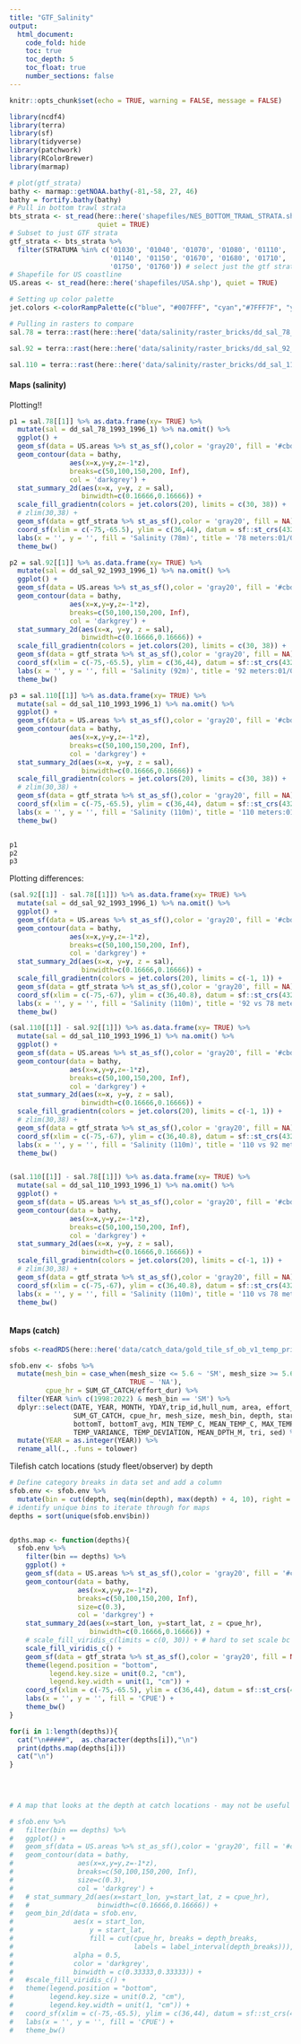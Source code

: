 ```yaml
---
title: "GTF_Salinity"
output:  
  html_document:
    code_fold: hide
    toc: true
    toc_depth: 5
    toc_float: true
    number_sections: false
---
```


```r
knitr::opts_chunk$set(echo = TRUE, warning = FALSE, message = FALSE)
```


```r
library(ncdf4)
library(terra)
library(sf)
library(tidyverse)
library(patchwork)
library(RColorBrewer)
library(marmap)

# plot(gtf_strata)
bathy <- marmap::getNOAA.bathy(-81,-58, 27, 46)
bathy = fortify.bathy(bathy)
# Pull in bottom trawl strata
bts_strata <- st_read(here::here('shapefiles/NES_BOTTOM_TRAWL_STRATA.shp'),
                      quiet = TRUE)
# Subset to just GTF strata
gtf_strata <- bts_strata %>% 
  filter(STRATUMA %in% c('01030', '01040', '01070', '01080', '01110', '01120', 
                         '01140', '01150', '01670', '01680', '01710', '01720', 
                         '01750', '01760')) # select just the gtf strata
# Shapefile for US coastline
US.areas <- st_read(here::here('shapefiles/USA.shp'), quiet = TRUE)

# Setting up color palette
jet.colors <-colorRampPalette(c("blue", "#007FFF", "cyan","#7FFF7F", "yellow", "#FF7F00", "red", "#7F0000"))

# Pulling in rasters to compare
sal.78 = terra::rast(here::here('data/salinity/raster_bricks/dd_sal_78_1993_1996.tif'))

sal.92 = terra::rast(here::here('data/salinity/raster_bricks/dd_sal_92_1993_1996.tif'))

sal.110 = terra::rast(here::here('data/salinity/raster_bricks/dd_sal_110_1993_1996.tif'))


```


#### Maps (salinity) 
Plotting!! 


```r
p1 = sal.78[[1]] %>% as.data.frame(xy= TRUE) %>% 
  mutate(sal = dd_sal_78_1993_1996_1) %>% na.omit() %>% 
  ggplot() + 
  geom_sf(data = US.areas %>% st_as_sf(),color = 'gray20', fill = '#cbdbcd') +
  geom_contour(data = bathy,
               aes(x=x,y=y,z=-1*z),
               breaks=c(50,100,150,200, Inf),
               col = 'darkgrey') +
  stat_summary_2d(aes(x=x, y=y, z = sal),
                  binwidth=c(0.16666,0.16666)) + 
  scale_fill_gradientn(colors = jet.colors(20), limits = c(30, 38)) +
  # zlim(30,38) + 
  geom_sf(data = gtf_strata %>% st_as_sf(),color = 'gray20', fill = NA) +
  coord_sf(xlim = c(-75,-65.5), ylim = c(36,44), datum = sf::st_crs(4326))  +
  labs(x = '', y = '', fill = 'Salinity (78m)', title = '78 meters:01/01/1993') +
  theme_bw()

p2 = sal.92[[1]] %>% as.data.frame(xy= TRUE) %>% 
  mutate(sal = dd_sal_92_1993_1996_1) %>% na.omit() %>% 
  ggplot() + 
  geom_sf(data = US.areas %>% st_as_sf(),color = 'gray20', fill = '#cbdbcd') +
  geom_contour(data = bathy,
               aes(x=x,y=y,z=-1*z),
               breaks=c(50,100,150,200, Inf),
               col = 'darkgrey') +
  stat_summary_2d(aes(x=x, y=y, z = sal),
                  binwidth=c(0.16666,0.16666)) + 
  scale_fill_gradientn(colors = jet.colors(20), limits = c(30, 38)) +
  geom_sf(data = gtf_strata %>% st_as_sf(),color = 'gray20', fill = NA) +
  coord_sf(xlim = c(-75,-65.5), ylim = c(36,44), datum = sf::st_crs(4326))  +
  labs(x = '', y = '', fill = 'Salinity (92m)', title = '92 meters:01/01/1993') +
  theme_bw()

p3 = sal.110[[1]] %>% as.data.frame(xy= TRUE) %>% 
  mutate(sal = dd_sal_110_1993_1996_1) %>% na.omit() %>% 
  ggplot() + 
  geom_sf(data = US.areas %>% st_as_sf(),color = 'gray20', fill = '#cbdbcd') +
  geom_contour(data = bathy,
               aes(x=x,y=y,z=-1*z),
               breaks=c(50,100,150,200, Inf),
               col = 'darkgrey') +
  stat_summary_2d(aes(x=x, y=y, z = sal),
                  binwidth=c(0.16666,0.16666)) + 
  scale_fill_gradientn(colors = jet.colors(20), limits = c(30, 38)) +
  # zlim(30,38) + 
  geom_sf(data = gtf_strata %>% st_as_sf(),color = 'gray20', fill = NA) +
  coord_sf(xlim = c(-75,-65.5), ylim = c(36,44), datum = sf::st_crs(4326))  +
  labs(x = '', y = '', fill = 'Salinity (110m)', title = '110 meters:01/01/1993') +
  theme_bw()


p1 
p2
p3
```


Plotting differences:

```r


(sal.92[[1]] - sal.78[[1]]) %>% as.data.frame(xy= TRUE) %>% 
  mutate(sal = dd_sal_92_1993_1996_1) %>% na.omit() %>% 
  ggplot() + 
  geom_sf(data = US.areas %>% st_as_sf(),color = 'gray20', fill = '#cbdbcd') +
  geom_contour(data = bathy,
               aes(x=x,y=y,z=-1*z),
               breaks=c(50,100,150,200, Inf),
               col = 'darkgrey') +
  stat_summary_2d(aes(x=x, y=y, z = sal),
                  binwidth=c(0.16666,0.16666)) + 
  scale_fill_gradientn(colors = jet.colors(20), limits = c(-1, 1)) +
  geom_sf(data = gtf_strata %>% st_as_sf(),color = 'gray20', fill = NA) +
  coord_sf(xlim = c(-75,-67), ylim = c(36,40.8), datum = sf::st_crs(4326))  +
  labs(x = '', y = '', fill = 'Salinity (110m)', title = '92 vs 78 meters:01/01/1993') +
  theme_bw()

(sal.110[[1]] - sal.92[[1]]) %>% as.data.frame(xy= TRUE) %>% 
  mutate(sal = dd_sal_110_1993_1996_1) %>% na.omit() %>% 
  ggplot() + 
  geom_sf(data = US.areas %>% st_as_sf(),color = 'gray20', fill = '#cbdbcd') +
  geom_contour(data = bathy,
               aes(x=x,y=y,z=-1*z),
               breaks=c(50,100,150,200, Inf),
               col = 'darkgrey') +
  stat_summary_2d(aes(x=x, y=y, z = sal),
                  binwidth=c(0.16666,0.16666)) + 
  scale_fill_gradientn(colors = jet.colors(20), limits = c(-1, 1)) +
  # zlim(30,38) + 
  geom_sf(data = gtf_strata %>% st_as_sf(),color = 'gray20', fill = NA) +
  coord_sf(xlim = c(-75,-67), ylim = c(36,40.8), datum = sf::st_crs(4326))  +
  labs(x = '', y = '', fill = 'Salinity (110m)', title = '110 vs 92 meters:01/01/1993') +
  theme_bw()


(sal.110[[1]] - sal.78[[1]]) %>% as.data.frame(xy= TRUE) %>% 
  mutate(sal = dd_sal_110_1993_1996_1) %>% na.omit() %>% 
  ggplot() + 
  geom_sf(data = US.areas %>% st_as_sf(),color = 'gray20', fill = '#cbdbcd') +
  geom_contour(data = bathy,
               aes(x=x,y=y,z=-1*z),
               breaks=c(50,100,150,200, Inf),
               col = 'darkgrey') +
  stat_summary_2d(aes(x=x, y=y, z = sal),
                  binwidth=c(0.16666,0.16666)) + 
  scale_fill_gradientn(colors = jet.colors(20), limits = c(-1, 1)) +
  # zlim(30,38) + 
  geom_sf(data = gtf_strata %>% st_as_sf(),color = 'gray20', fill = NA) +
  coord_sf(xlim = c(-75,-67), ylim = c(36,40.8), datum = sf::st_crs(4326))  +
  labs(x = '', y = '', fill = 'Salinity (110m)', title = '110 vs 78 meters:01/01/1993') +
  theme_bw()



```




#### Maps (catch) {.tabset}


```r
sfobs <-readRDS(here::here('data/catch_data/gold_tile_sf_ob_v1_temp_price.rds'))

sfob.env <- sfobs %>% 
  mutate(mesh_bin = case_when(mesh_size <= 5.6 ~ 'SM', mesh_size >= 5.6 ~ 'LG',
                              TRUE ~ 'NA'),
         cpue_hr = SUM_GT_CATCH/effort_dur) %>% 
  filter(YEAR %in% c(1998:2022) & mesh_bin == 'SM') %>%
  dplyr::select(DATE, YEAR, MONTH, YDAY,trip_id,hull_num, area, effort_dur, 
                SUM_GT_CATCH, cpue_hr, mesh_size, mesh_bin, depth, start_lat, start_lon,
                bottomT, bottomT_avg, MIN_TEMP_C, MEAN_TEMP_C, MAX_TEMP_C,
                TEMP_VARIANCE, TEMP_DEVIATION, MEAN_DPTH_M, tri, sed) %>% 
  mutate(YEAR = as.integer(YEAR)) %>% 
  rename_all(., .funs = tolower)

```



Tilefish catch locations (study fleet/observer) by depth


```r
# Define category breaks in data set and add a column
sfob.env <- sfob.env %>% 
  mutate(bin = cut(depth, seq(min(depth), max(depth) + 4, 10), right = FALSE))
# identify unique bins to iterate through for maps  
depths = sort(unique(sfob.env$bin))    


dpths.map <- function(depths){
  sfob.env %>%
    filter(bin == depths) %>%
    ggplot() + 
    geom_sf(data = US.areas %>% st_as_sf(),color = 'gray20', fill = '#cbdbcd') +
    geom_contour(data = bathy,
                 aes(x=x,y=y,z=-1*z),
                 breaks=c(50,100,150,200, Inf),
                 size=c(0.3),
                 col = 'darkgrey') +
    stat_summary_2d(aes(x=start_lon, y=start_lat, z = cpue_hr),
                    binwidth=c(0.16666,0.16666)) +
    # scale_fill_viridis_c(limits = c(0, 30)) + # hard to set scale bc large cpue range
    scale_fill_viridis_c() +
    geom_sf(data = gtf_strata %>% st_as_sf(),color = 'gray20', fill = NA) +
    theme(legend.position = "bottom",
          legend.key.size = unit(0.2, "cm"),
          legend.key.width = unit(1, "cm")) +
    coord_sf(xlim = c(-75,-65.5), ylim = c(36,44), datum = sf::st_crs(4326))  +
    labs(x = '', y = '', fill = 'CPUE') +
    theme_bw() 
}

for(i in 1:length(depths)){
  cat("\n#####",  as.character(depths[i]),"\n")
  print(dpths.map(depths[i])) 
  cat("\n")   
}

  
  

```





```r

# A map that looks at the depth at catch locations - may not be useful

# sfob.env %>%
#   filter(bin == depths) %>%
#   ggplot() + 
#   geom_sf(data = US.areas %>% st_as_sf(),color = 'gray20', fill = '#cbdbcd') +
#   geom_contour(data = bathy,
#                aes(x=x,y=y,z=-1*z),
#                breaks=c(50,100,150,200, Inf),
#                size=c(0.3),
#                col = 'darkgrey') +
#   # stat_summary_2d(aes(x=start_lon, y=start_lat, z = cpue_hr),
#   #                 binwidth=c(0.16666,0.16666)) + 
#   geom_bin_2d(data = sfob.env,
#               aes(x = start_lon, 
#                   y = start_lat, 
#                   fill = cut(cpue_hr, breaks = depth_breaks,
#                              labels = label_interval(depth_breaks))), 
#               alpha = 0.5,
#               color = 'darkgrey',
#               binwidth = c(0.33333,0.33333)) +
#   #scale_fill_viridis_c() + 
#   theme(legend.position = "bottom",
#         legend.key.size = unit(0.2, "cm"),
#         legend.key.width = unit(1, "cm")) +
#   coord_sf(xlim = c(-75,-65.5), ylim = c(36,44), datum = sf::st_crs(4326))  +
#   labs(x = '', y = '', fill = 'CPUE') +
#   theme_bw() 

```

